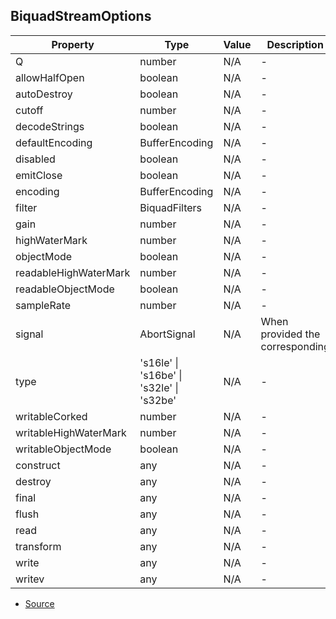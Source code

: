 ## BiquadStreamOptions


| Property | Type | Value | Description |
| ----------- | ----------- | ----------- | ----------- |
| Q | number | N/A | - |
| allowHalfOpen | boolean | N/A | - |
| autoDestroy | boolean | N/A | - |
| cutoff | number | N/A | - |
| decodeStrings | boolean | N/A | - |
| defaultEncoding | BufferEncoding | N/A | - |
| disabled | boolean | N/A | - |
| emitClose | boolean | N/A | - |
| encoding | BufferEncoding | N/A | - |
| filter | BiquadFilters | N/A | - |
| gain | number | N/A | - |
| highWaterMark | number | N/A | - |
| objectMode | boolean | N/A | - |
| readableHighWaterMark | number | N/A | - |
| readableObjectMode | boolean | N/A | - |
| sampleRate | number | N/A | - |
| signal | AbortSignal | N/A | When provided the corresponding  |
| type | 's16le' \| 's16be' \| 's32le' \| 's32be' | N/A | - |
| writableCorked | number | N/A | - |
| writableHighWaterMark | number | N/A | - |
| writableObjectMode | boolean | N/A | - |
| construct | any | N/A | - |
| destroy | any | N/A | - |
| final | any | N/A | - |
| flush | any | N/A | - |
| read | any | N/A | - |
| transform | any | N/A | - |
| write | any | N/A | - |
| writev | any | N/A | - |


- [Source](https://github.com/Androz2091/discord-player/blob/8b29b68/packages/equalizer/src/biquad/BiquadStream.ts#L6)